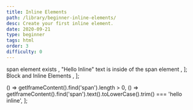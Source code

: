 ```yaml
---
title: Inline Elements
path: /library/beginner-inline-elements/
desc: Create your first inline element.
date: 2020-09-21
type: beginner
tags: html
order: 3
difficulty: 0
---
```



  <Text size="small" color="#FAFAFA">
    span element exists
  </Text>,
  <Text size="small" color="#FAFAFA">
    "Hello Inline" text is inside of the span element
  </Text>,
];

  <Link size="small" href="https://www.w3schools.com/html/html_blocks.asp">
    Block and Inline Elements
  </Link>,
];

  () => getIframeContent().find('span').length > 0,
  () =>
    getIframeContent().find('span').text().toLowerCase().trim() ===
    'hello inline',
];

<Post>
  <CodeEditor
    tasks={tasksListData}
    help={helpListData}
    tabs={tabs}
    tests={tests}
    result={`"Hello Inline" span is displayed on the screen.`}
    next="beginner-comments"
/>


</Post>

